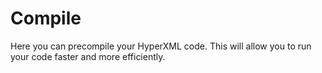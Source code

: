 
# Compile

Here you can precompile your HyperXML code. This will allow you to run your code faster and more efficiently.

<Compile />
